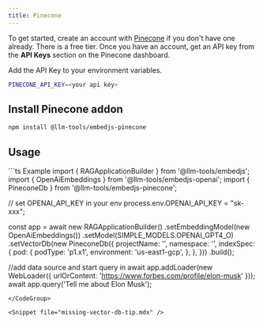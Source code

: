 ```yaml
---
title: Pinecone
---
```


To get started, create an account with [Pinecone](https://www.pinecone.io/) if you don't have one already. There is a free tier.
Once you have an account, get an API key from the **API Keys** section on the Pinecone dashboard.

Add the API Key to your environment variables.

```bash
PINECONE_API_KEY=<your api key>
```

## Install Pinecone addon

```bash
npm install @llm-tools/embedjs-pinecone
```

## Usage
<CodeGroup>
```ts Example
import { RAGApplicationBuilder } from '@llm-tools/embedjs';
import { OpenAiEmbeddings } from '@llm-tools/embedjs-openai';
import { PineconeDb } from '@llm-tools/embedjs-pinecone';

// set OPENAI_API_KEY in your env
process.env.OPENAI_API_KEY = "sk-xxx";

const app = await new RAGApplicationBuilder()
.setEmbeddingModel(new OpenAiEmbeddings())
.setModel(SIMPLE_MODELS.OPENAI_GPT4_O)
.setVectorDb(new PineconeDb({
    projectName: '<name>',
    namespace: '<name>',
    indexSpec: {
        pod: {
            podType: 'p1.x1',
            environment: 'us-east1-gcp',
        },
    },
}))
.build();


//add data source and start query in
await app.addLoader(new WebLoader({ urlOrContent: 'https://www.forbes.com/profile/elon-musk' }));
await app.query('Tell me about Elon Musk');
```
</CodeGroup>

<Snippet file="missing-vector-db-tip.mdx" />
